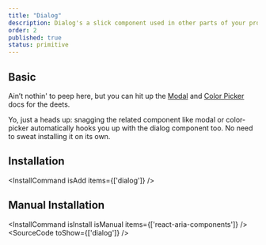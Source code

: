 ```yaml
---
title: "Dialog"
description: Dialog's a slick component used in other parts of your project that need dialog, like modal, color picker, and more.
order: 2
published: true
status: primitive
---
```


## Basic
Ain’t nothin' to peep here, but you can hit up the [Modal](/docs/components/overlays/modal) and [Color Picker](/docs/components/colors/color-picker) docs for the deets.

<Note>
  Yo, just a heads up: snagging the related component like modal or color-picker automatically hooks you up with the dialog component too. No need to sweat installing it on its own.
</Note>

## Installation
<InstallCommand isAdd items={['dialog']} />

## Manual Installation
<InstallCommand isInstall isManual items={['react-aria-components']} />
<SourceCode toShow={['dialog']} />
